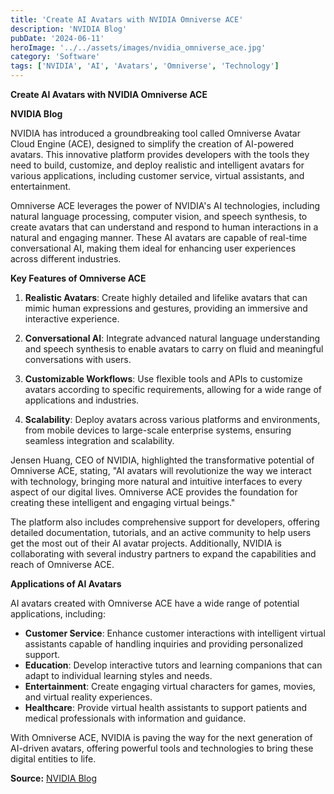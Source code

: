 ```yaml
---
title: 'Create AI Avatars with NVIDIA Omniverse ACE'
description: 'NVIDIA Blog'
pubDate: '2024-06-11'
heroImage: '../../assets/images/nvidia_omniverse_ace.jpg'
category: 'Software'
tags: ['NVIDIA', 'AI', 'Avatars', 'Omniverse', 'Technology']
---
```


**Create AI Avatars with NVIDIA Omniverse ACE**

**NVIDIA Blog**

NVIDIA has introduced a groundbreaking tool called Omniverse Avatar Cloud Engine (ACE), designed to simplify the creation of AI-powered avatars. This innovative platform provides developers with the tools they need to build, customize, and deploy realistic and intelligent avatars for various applications, including customer service, virtual assistants, and entertainment.

Omniverse ACE leverages the power of NVIDIA's AI technologies, including natural language processing, computer vision, and speech synthesis, to create avatars that can understand and respond to human interactions in a natural and engaging manner. These AI avatars are capable of real-time conversational AI, making them ideal for enhancing user experiences across different industries.

**Key Features of Omniverse ACE**

1. **Realistic Avatars**: Create highly detailed and lifelike avatars that can mimic human expressions and gestures, providing an immersive and interactive experience.
2. **Conversational AI**: Integrate advanced natural language understanding and speech synthesis to enable avatars to carry on fluid and meaningful conversations with users.

3. **Customizable Workflows**: Use flexible tools and APIs to customize avatars according to specific requirements, allowing for a wide range of applications and industries.

4. **Scalability**: Deploy avatars across various platforms and environments, from mobile devices to large-scale enterprise systems, ensuring seamless integration and scalability.

Jensen Huang, CEO of NVIDIA, highlighted the transformative potential of Omniverse ACE, stating, "AI avatars will revolutionize the way we interact with technology, bringing more natural and intuitive interfaces to every aspect of our digital lives. Omniverse ACE provides the foundation for creating these intelligent and engaging virtual beings."

The platform also includes comprehensive support for developers, offering detailed documentation, tutorials, and an active community to help users get the most out of their AI avatar projects. Additionally, NVIDIA is collaborating with several industry partners to expand the capabilities and reach of Omniverse ACE.

**Applications of AI Avatars**

AI avatars created with Omniverse ACE have a wide range of potential applications, including:

- **Customer Service**: Enhance customer interactions with intelligent virtual assistants capable of handling inquiries and providing personalized support.
- **Education**: Develop interactive tutors and learning companions that can adapt to individual learning styles and needs.
- **Entertainment**: Create engaging virtual characters for games, movies, and virtual reality experiences.
- **Healthcare**: Provide virtual health assistants to support patients and medical professionals with information and guidance.

With Omniverse ACE, NVIDIA is paving the way for the next generation of AI-driven avatars, offering powerful tools and technologies to bring these digital entities to life.

**Source:** [NVIDIA Blog](https://la.blogs.nvidia.com/blog/crea-avatares-de-ia-con-nvidia-omniverse-ace/)
